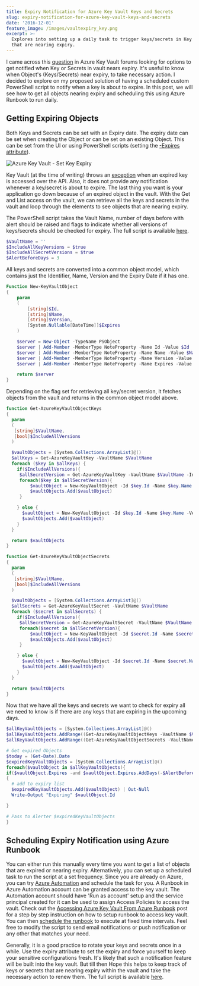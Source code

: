 ```yaml
---
title: Expiry Notification for Azure Key Vault Keys and Secrets
slug: expiry-notification-for-azure-key-vault-keys-and-secrets
date: '2016-12-01'
feature_image: /images/vaultexpiry_key.png
excerpt: >-
  Explores into setting up a daily task to trigger keys/secrets in Key Vault
  that are nearing expiry.
---
```

I came across this [question](https://social.msdn.microsoft.com/Forums/azure/en-US/90d4b814-f025-42a0-acac-b8c8bf9d8cf8/alert-or-event-on-secret-expiry?forum=AzureKeyVault) in Azure Key Vault forums looking for options to get notified when Key or Secrets in vault nears expiry. It's useful to know when Object's (Keys/Secrets) near expiry, to take necessary action. I decided to explore on my proposed solution of having a scheduled custom PowerShell script to notify when a key is about to expire. In this post, we will see how to get all objects nearing expiry and scheduling this using Azure Runbook to run daily.

## Getting Expiring Objects

Both Keys and Secrets can be set with an Expiry date. The expiry date can be set when creating the Object or can be set on an existing Object. This can be set from the UI or using PowerShell scripts (setting the [\-Expires attribute](https://msdn.microsoft.com/en-us/library/dn868045.aspx)).

![Azure Key Vault - Set Key Expiry](/images/vaultexpiry_key.png)

Key Vault (at the time of writing) throws an [exception](https://social.msdn.microsoft.com/Forums/azure/en-US/c0d8953a-c117-4ca4-ad3d-e5d2b1868f9e/get-operation-not-permitted-for-some-of-the-secret-in-my-vault?forum=AzureKeyVault) when an expired key is accessed over the API. Also, it does not provide any notification whenever a key/secret is about to expire. The last thing you want is your application go down because of an expired object in the vault. With the Get and List access on the vault, we can retrieve all the keys and secrets in the vault and loop through the elements to see objects that are nearing expiry.

The PowerShell script takes the Vault Name, number of days before with alert should be raised and flags to indicate whether all versions of keys/secrets should be checked for expiry. The full script is available [here](https://github.com/rahulpnath/Blog/blob/master/KeyVaultExpiryAlerter/Expiry%20Alert.ps1).

```powershell
$VaultName = ''
$IncludeAllKeyVersions = $true
$IncludeAllSecretVersions = $true
$AlertBeforeDays = 3

```

All keys and secrets are converted into a common object model, which contains just the Identifier, Name, Version and the Expiry Date if it has one.

```powershell
Function New-KeyVaultObject
{
    param
    (
        [string]$Id,
        [string]$Name,
        [string]$Version,
        [System.Nullable[DateTime]]$Expires
    )

    $server = New-Object -TypeName PSObject
    $server | Add-Member -MemberType NoteProperty -Name Id -Value $Id
    $server | Add-Member -MemberType NoteProperty -Name Name -Value $Name
    $server | Add-Member -MemberType NoteProperty -Name Version -Value $Version
    $server | Add-Member -MemberType NoteProperty -Name Expires -Value $Expires

    return $server
}

```

Depending on the flag set for retrieving all key/secret version, it fetches objects from the vault and returns in the common object model above.

```powershell
function Get-AzureKeyVaultObjectKeys
{
  param
  (
   [string]$VaultName,
   [bool]$IncludeAllVersions
  )

  $vaultObjects = [System.Collections.ArrayList]@()
  $allKeys = Get-AzureKeyVaultKey -VaultName $VaultName
  foreach ($key in $allKeys) {
    if($IncludeAllVersions){
     $allSecretVersion = Get-AzureKeyVaultKey -VaultName $VaultName -IncludeVersions -Name $key.Name
     foreach($key in $allSecretVersion){
         $vaultObject = New-KeyVaultObject -Id $key.Id -Name $key.Name -Version $key.Version -Expires $key.Expires
         $vaultObjects.Add($vaultObject)
     }

    } else {
      $vaultObject = New-KeyVaultObject -Id $key.Id -Name $key.Name -Version $key.Version -Expires $key.Expires
      $vaultObjects.Add($vaultObject)
    }
  }

  return $vaultObjects
}

function Get-AzureKeyVaultObjectSecrets
{
  param
  (
   [string]$VaultName,
   [bool]$IncludeAllVersions
  )

  $vaultObjects = [System.Collections.ArrayList]@()
  $allSecrets = Get-AzureKeyVaultSecret -VaultName $VaultName
  foreach ($secret in $allSecrets) {
    if($IncludeAllVersions){
     $allSecretVersion = Get-AzureKeyVaultSecret -VaultName $VaultName -IncludeVersions -Name $secret.Name
     foreach($secret in $allSecretVersion){
         $vaultObject = New-KeyVaultObject -Id $secret.Id -Name $secret.Name -Version $secret.Version -Expires $secret.Expires
         $vaultObjects.Add($vaultObject)
     }

    } else {
      $vaultObject = New-KeyVaultObject -Id $secret.Id -Name $secret.Name -Version $secret.Version -Expires $secret.Expires
      $vaultObjects.Add($vaultObject)
    }
  }

  return $vaultObjects
}

```

Now that we have all the keys and secrets we want to check for expiry all we need to know is if there are any keys that are expiring in the upcoming days.

```powershell
$allKeyVaultObjects = [System.Collections.ArrayList]@()
$allKeyVaultObjects.AddRange((Get-AzureKeyVaultObjectKeys -VaultName $VaultName -IncludeAllVersions $IncludeAllKeyVersions))
$allKeyVaultObjects.AddRange((Get-AzureKeyVaultObjectSecrets -VaultName $VaultName -IncludeAllVersions $IncludeAllSecretVersions))

# Get expired Objects
$today = (Get-Date).Date
$expiredKeyVaultObjects = [System.Collections.ArrayList]@()
foreach($vaultObject in $allKeyVaultObjects){
if($vaultObject.Expires -and $vaultObject.Expires.AddDays(-$AlertBeforeDays).Date -lt $today)
{
  # add to expiry list
  $expiredKeyVaultObjects.Add($vaultObject) | Out-Null
  Write-Output "Expiring" $vaultObject.Id

}

# Pass to Alerter $expiredKeyVaultObjects
}

```

## Scheduling Expiry Notification using Azure Runbook

You can either run this manually every time you want to get a list of objects that are expired or nearing expiry. Alternatively, you can set up a scheduled task to run the script at a set frequency. Since you are already on Azure, you can try [Azure Automation](https://azure.microsoft.com/en-us/services/automation/) and schedule the task for you. A Runbook in Azure Automation account can be granted access to the key vault. The Automation account should have 'Run as account' setup and the service principal created for it can be used to assign Access Policies to access the vault. Check out the [Accessing Azure Key Vault From Azure Runbook](/blog/accessing-azure-key-vault-from-azure-runbook) post for a step by step instruction on how to setup runbook to access key vault. You can then [schedule the runbook](https://azure.microsoft.com/en-us/documentation/articles/automation-scheduling-a-runbook/) to execute at fixed time intervals. Feel free to modify the script to send email notifications or push notification or any other that matches your need.

Generally, it is a good practice to rotate your keys and secrets once in a while. Use the expiry attribute to set the expiry and force yourself to keep your sensitive configurations fresh. It's likely that such a notification feature will be built into the key vault. But till then Hope this helps to keep track of keys or secrets that are nearing expiry within the vault and take the necessary action to renew them. The full script is available [here](https://github.com/rahulpnath/Blog/blob/master/KeyVaultExpiryAlerter/Expiry%20Alert.ps1).
